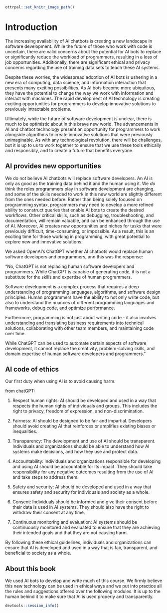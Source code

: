 
```r
ottrpal::set_knitr_image_path()
```

# Introduction

The increasing availability of AI chatbots is creating a new landscape in software development. While the future of those who work with code is uncertain, there are valid concerns about the potential for AI bots to replace or significantly reduce the workload of programmers, resulting in a loss of job opportunities. Additionally, there are significant ethical and privacy concerns regarding the use of training data sets to teach these AI systems.

Despite these worries, the widespread adoption of AI bots is ushering in a new era of computing, data science, and information interaction that presents many exciting possibilities. As AI bots become more ubiquitous, they have the potential to change the way we work with information and interact with machines. The rapid development of AI technology is creating exciting opportunities for programmers to develop innovative solutions to previously intractable problems.

Ultimately, while the future of software development is unclear, there is much to be optimistic about in this brave new world. The advancements in AI and chatbot technology present an opportunity for programmers to work alongside algorithms to create innovative solutions that were previously unimaginable. As with any technological revolution, there will be challenges, but it is up to us to work together to ensure that we use these tools ethically and responsibly, and to create a future that benefits everyone.

## AI provides new opportunities

We do not believe AI chatbots will replace software developers. An AI is only as good as the training data behind it and the human using it. We _do_ think the roles programmers play in software development are changing, and some of the skills needed to work in this new world are slightly different from the ones  needed before. Rather than being solely focused on programming syntax, programmers may need to develop a more refined ability to construct queries that enable AI bots to create the desired workflows. Other critical skills, such as debugging, troubleshooting, and documentation, will remain valuable, and can be enhanced through the use of AI. Moreover, AI creates new opportunities and niches for tasks that were previously difficult, time-consuming, or impossible. As a result, this is an exciting time for those working in programming, with great potential to explore new and innovative solutions. 

::: {.reflection}

We asked OpenAI's ChatGPT whether AI chatbots would replace human software developers and programmers, and this was the response:

"No, ChatGPT is not replacing human software developers and programmers. While ChatGPT is capable of generating code, it is not a substitute for the skills and expertise of human programmers.

Software development is a complex process that requires a deep understanding of programming languages, algorithms, and software design principles. Human programmers have the ability to not only write code, but also to understand the nuances of different programming languages and frameworks, debug code, and optimize performance.

Furthermore, programming is not just about writing code - it also involves understanding and translating business requirements into technical solutions, collaborating with other team members, and maintaining code over time.

While ChatGPT can be used to automate certain aspects of software development, it cannot replace the creativity, problem-solving skills, and domain expertise of human software developers and programmers."
:::

## AI code of ethics

Our first duty when using AI is to avoid causing harm. 

from chatGPT:

1. Respect human rights: AI should be developed and used in a way that respects the human rights of individuals and groups. This includes the right to privacy, freedom of expression, and non-discrimination.

1. Fairness: AI should be designed to be fair and impartial. Developers should avoid creating AI that reinforces or amplifies existing biases or inequalities.

1. Transparency: The development and use of AI should be transparent. Individuals and organizations should be able to understand how AI systems make decisions, and how they use and protect data.

1. Accountability: Individuals and organizations responsible for developing and using AI should be accountable for its impact. They should take responsibility for any negative outcomes resulting from the use of AI and take steps to address them.

1. Safety and security: AI should be developed and used in a way that ensures safety and security for individuals and society as a whole.

1. Consent: Individuals should be informed and give their consent before their data is used in AI systems. They should also have the right to withdraw their consent at any time.

1. Continuous monitoring and evaluation: AI systems should be continuously monitored and evaluated to ensure that they are achieving their intended goals and that they are not causing harm.

By following these ethical guidelines, individuals and organizations can ensure that AI is developed and used in a way that is fair, transparent, and beneficial to society as a whole.

## About this book

We used AI bots to develop and write much of this course. We firmly believe this new technology can be used in ethical ways and we put into practice all the rules and suggestions offered over the following modules. It is up to the human behind it to make sure that AI is used properly and transparently.



```r
devtools::session_info()
```
